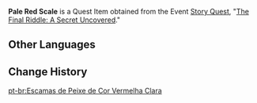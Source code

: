 {{Item Infobox
|id           = 100825
|image        = Item Pale Red Scale.png
|type         = Quest Items
|description  = A pale red scale obtained from a fish in the sea. Gazing upon it for a long time, you are reminded of springtime.
|source1      = [[The Final Riddle: A Secret Uncovered]]
}}
'''Pale Red Scale''' is a Quest Item obtained from the Event [[Story Quest]], "[[The Final Riddle: A Secret Uncovered]]."

==Other Languages==
{{Other Languages
|default_hidden = 1
|en      = Pale Red Scale
|zhs     = 浅红色的鱼鳞
|zhs_rm  = Qiǎn Hóngsè de Yúlín
|zht     = 淺紅色的魚鱗
|zht_rm  = Qiǎn Hóngsè de Yúlín
|ja      = 薄紅のうろこ
|ja_rm   = Usubeni no Uroko
|ko      = 연한 분홍빛 비늘
|ko_rm   = Yeonhan Bunhongbit Bineul
|es      = Escama de pez roja clara
|fr      = Écaille rouge clair
|ru      = Светло-красная чешуя
|th      = เกล็ดปลาสีแดงอ่อน
|th_rm   = 
|vi      = Vảy Cá Màu Đỏ Nhạt
|de      = Rötliche Fischschuppe
|id      = Sisik Ikan Merah Muda
|pt      = Escama de Peixe Vermelha Clara
|tr      = Kırmızı Balık Pulu
|it      = Scaglia rosso chiaro
}}

==Change History==
{{Change History|1.6}}

[[pt-br:Escamas de Peixe de Cor Vermelha Clara]]